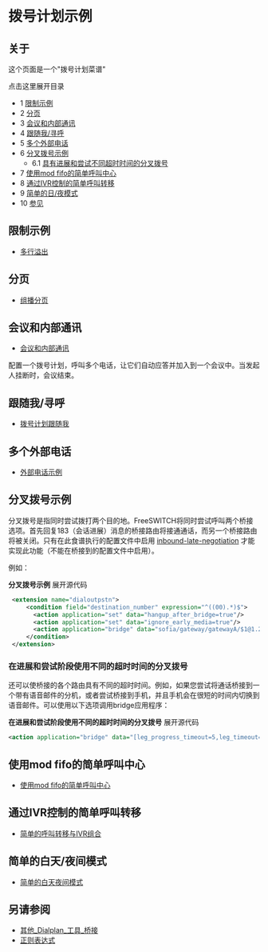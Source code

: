 # 拨号计划示例

## 关于

这个页面是一个"拨号计划菜谱"

点击这里展开目录

* 1 [限制示例](#limit-examples)
* 2 [分页](#paging)
* 3 [会议和内部通讯](#conferencing-and-intercom)
* 4 [跟随我/寻呼](#followmehunt)
* 5 [多个外部电话](#multiple-offsite-phones)
* 6 [分叉拨号示例](#forked-dial-example)  
   * 6.1 [具有进展和尝试不同超时时间的分叉拨号](#forked-dial-with-differing-timeouts-for-progress-and-attempt)
* 7 [使用mod fifo的简单呼叫中心](#simple-call-center-using-mod-fifo)
* 8 [通过IVR控制的简单呼叫转移](#simple-call-forwarding-controlled-via-ivr)
* 9 [简单的日/夜模式](#simple-daynite-mode)
* 10 [参见](#see-also)

## 限制示例

* [多行溢出](../Examples/Multi-line-rollover_9634397.mdx#goal)

## 分页

* [组播分页](../Modules/index.mdx#about)

## 会议和内部通讯

* [会议和内部通讯](../Conference/index.mdx#about)

配置一个拨号计划，呼叫多个电话，让它们自动应答并加入到一个会议中。当发起人挂断时，会议结束。

## 跟随我/寻呼

* [拨号计划跟随我](Dialplan-FollowMe_9634428.mdx#about)

## 多个外部电话

* [外部电话示例](XML-Dialplan/Example-Offsite-phones/index.mdx#about)

## 分叉拨号示例

分叉拨号是指同时尝试拨打两个目的地。FreeSWITCH将同时尝试呼叫两个桥接选项。首先回复183（会话进展）消息的桥接路由将接通通话，而另一个桥接路由将被关闭。只有在此食谱执行的配置文件中启用 [inbound-late-negotiation](../Codecs-and-Media/Codec-Negotiation_2883752.mdx#-freeswitch--codec-negotiation-) 才能实现此功能（不能在桥接到的配置文件中启用）。

例如：

 **分叉拨号示例** 展开源代码 

```xml
 <extension name="dialoutpstn">
     <condition field="destination_number" expression="^((00).*)$">
       <action application="set" data="hangup_after_bridge=true"/>
       <action application="set" data="ignore_early_media=true"/>
       <action application="bridge" data="sofia/gateway/gatewayA/$1@1.2.3.4,sofia/gateway/gatewayB/$1@4.5.6.7"/>
     </condition>
 </extension>
```

### 在进展和尝试阶段使用不同的超时时间的分叉拨号

还可以使桥接的各个路由具有不同的超时时间。例如，如果您尝试将通话桥接到一个带有语音邮件的分机，或者尝试桥接到手机，并且手机会在很短的时间内切换到语音邮件。可以使用以下选项调用bridge应用程序：

**在进展和尝试阶段使用不同的超时时间的分叉拨号** 展开源代码 

```xml
<action application="bridge" data="[leg_progress_timeout=5,leg_timeout=10]sofia/gateway/gatewayA/$1@1.2.3.4,[leg_progress_timeout=8,leg_timeout=30]sofia/gateway/gatewayB/$1@4.5.6.7"/>
```

## 使用mod fifo的简单呼叫中心

* [使用mod fifo的简单呼叫中心](../Modules/mod-fifo/Simple-call-center-using-mod-fifo_9634446.mdx#about)

## 通过IVR控制的简单呼叫转移

* [简单的呼叫转移与IVR组合](../Examples/Simple-Call-Forward-with-IVR_9634448.mdx#--)

## 简单的白天/夜间模式

* [简单的白天夜间模式](../Examples/Simple-Day-Nite-Mode_9634451.mdx#--)

## 另请参阅

* [其他\_Dialplan\_工具\_桥接](index.mdx#0-about)
* [正则表达式](../Examples/Regular-Expression/index.mdx#42x)